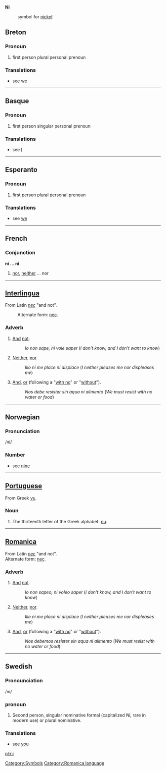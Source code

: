 '''Ni'''
:{{chemistry}} symbol for [[nickel]]
[[Category:Symbols]]
==Breton==
===Pronoun===
#first person plural personal prenoun
===Translations===
*see [[we]]
----

==Basque==
===Pronoun===
#first person singular personal prenoun
===Translations===
*see [[I]]
----

==Esperanto==
===Pronoun===
#first person plural personal prenoun
===Translations===
*see [[we]]
----

==French==

===Conjunction===
'''ni ... ni'''

# [[nor]], [[neither]] ... nor

----
==[[Interlingua]]==
From Latin ''[[nec]]'' "and not". 
:Alternate form: [[nec]].

===Adverb===
# [[And]] [[not]].
#:''Io non sape, ni vole saper'' (''I don't know, and I don't want to know'')
# [[Neither]], [[nor]].
#:''Illo ni me place ni displace'' (''I neither pleases me nor displeases me'')
# [[And]], [[or]] (following a "[[with no]]" or "[[without]]").
#:''Nos debe resister sin aqua ni alimento'' (''We must resist with no water or food'')

----

==Norwegian==
===Pronunciation===
/ni/
===Number===
*see [[nine]]
----

==[[Portuguese]]==
From Greek [[νυ]].
===Noun===
# The thirteenth letter of the Greek alphabet: [[nu]].

----
==[[Romanica]]==
[[Category:Romanica language]]
From Latin ''[[nec]]'' "and not". <br>
Alternate form: [[nec]].
===Adverb===
# [[And]] [[not]].
#:''Io non sapeo, ni voleo saper'' (''I don't know, and I don't want to know'')
# [[Neither]], [[nor]].
#:''Illo ni me place ni displace'' (''I neither pleases me nor displeases me'')
# [[And]], [[or]] (following a "[[with no]]" or "[[without]]").
#:''Nos debemos resister sin aqua ni alimento'' (''We must resist with no water or food'')
----

==Swedish==
===Pronounciation===
/ni/
===pronoun===
#Second person, singular nominative formal (capitalized ''Ni'', rare in modern use) or plural nominative.
===Translations===
*see [[you]]

[[pl:ni]]